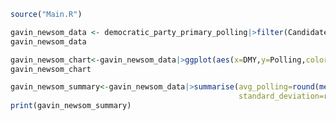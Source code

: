 ```r
source("Main.R")
```

```r
gavin_newsom_data <- democratic_party_primary_polling|>filter(Candidate=="Gavin Newsom")|>mutate(Poll_Boundary = ifelse (State=="NULL","Nationwide",State))
gavin_newsom_data
```

```r
gavin_newsom_chart<-gavin_newsom_data|>ggplot(aes(x=DMY,y=Polling,color=Poll_Boundary))+geom_point(alpha=0.6)+ theme_gray(base_size=14)+geom_line()+scale_x_date(date_breaks="3 months") + labs(title="Gavin Newsom",x="Date",y="Polling (%)")
gavin_newsom_chart
```

```r
gavin_newsom_summary<-gavin_newsom_data|>summarise(avg_polling=round(mean(Polling),digits=2),weighted_avg_polling=round(sum(Polling*Sample_Size/(sum(Sample_Size,na.rm=TRUE)),na.rm=TRUE),digits=2),
                                                   standard_deviation=round(sd(Polling),digits=2),maximum_polling=max(Polling),minimum_polling=min(Polling),median_polling=median(Polling))
print(gavin_newsom_summary)
```

